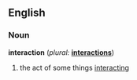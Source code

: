 ==English==

===Noun===
'''interaction'''  (''plural:'' '''[[interactions]]''')
# the act of some things [[interact]]ing
